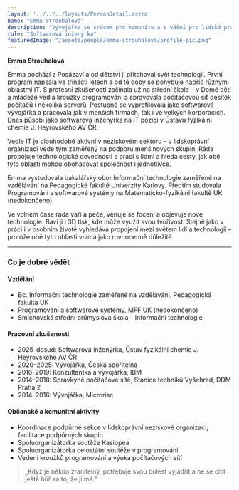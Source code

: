 ```yaml
---
layout: '../../../layouts/PersonDetail.astro'
name: "Emma Strouhalová"
description: "Vývojářka se srdcem pro komunitu a s vášní pro lidská práva."
role: "Softwarová inženýrka"
featuredImage: "/assets/people/emma-strouhalova/profile-pic.png"
---
```


**Emma Strouhalová**  

Emma pochází z Posázaví a od dětství ji přitahoval svět technologií. První program napsala ve třinácti letech a od té doby se pohybuje napříč různými oblastmi IT. S profesní zkušeností začínala už na střední škole – v Domě dětí a mládeže vedla kroužky programování a spravovala počítačovou síť desítek počítačů i několika serverů. Postupně se vyprofilovala jako softwarová vývojářka a pracovala jak v menších firmách, tak i ve velkých korporacích. Dnes působí jako softwarová inženýrka na IT pozici v Ústavu fyzikální chemie J. Heyrovského AV ČR.

Vedle IT je dlouhodobě aktivní v neziskovém sektoru – v lidskoprávní organizaci vede tým zaměřený na podporu menšinových skupin. Ráda propojuje technologické dovednosti s prací s lidmi a hledá cesty, jak obě tyto oblasti mohou obohacovat společnost i jednotlivce.

Emma vystudovala bakalářský obor Informační technologie zaměřené na vzdělávání na Pedagogické fakultě Univerzity Karlovy. Předtím studovala Programování a softwarové systémy na Matematicko-fyzikální fakultě UK (nedokončeno).

Ve volném čase ráda vaří a peče, věnuje se focení a objevuje nové technologie. Baví ji i 3D tisk, kde může využít svou tvořivost. Stejně jako v práci i v osobním životě vyhledává propojení mezi světem lidí a technologií – protože obě tyto oblasti vnímá jako rovnocenně důležité.

---

### Co je dobré vědět

#### Vzdělání
- Bc. Informační technologie zaměřené na vzdělávání, Pedagogická fakulta UK
- Programování a softwarové systémy, MFF UK (nedokončeno)
- Smíchovská střední průmyslová škola – Informační technologie

#### Pracovní zkušenosti
- 2025–dosud: Softwarová inženýrka, Ústav fyzikální chemie J. Heyrovského AV ČR
- 2020–2025: Vývojářka, Česká spořitelna
- 2016–2019: Konzultantka a vývojářka, IBM
- 2014–2018: Správkyně počítačové sítě, Stanice techniků Vyšehrad, DDM Praha 2
- 2014–2016: Vývojářka, Microrisc

#### Občanské a komunitní aktivity
- Koordinace podpůrné sekce v lidskoprávní neziskové organizaci; facilitace podpůrných skupin
- Spoluorganizátorka soutěže Kasiopea
- Spoluorganizátorka celostátní soutěže v programování
- Vedení kroužků programování a výuka počítačových sítí

> „Když je někdo zranitelný, potřebuje svou bolest vyjádřit a ne se cítit ještě hůř za to, že ji má.“
